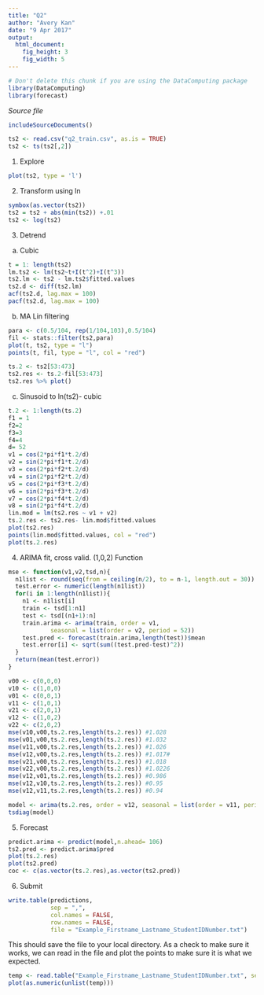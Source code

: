 ```yaml
---
title: "Q2"
author: "Avery Kan"
date: "9 Apr 2017"
output: 
  html_document:
    fig_height: 3
    fig_width: 5
---
```

<!-- Don't edit in between this line and the one below -->
```r
# Don't delete this chunk if you are using the DataComputing package
library(DataComputing)
library(forecast)
```
*Source file* 
```r
includeSourceDocuments()
```
<!-- Don't edit the material above this line -->
```r
ts2 <- read.csv("q2_train.csv", as.is = TRUE)
ts2 <- ts(ts2[,2])
```


1. Explore
```r
plot(ts2, type = 'l')
```


2. Transform using ln
```r
symbox(as.vector(ts2))
ts2 = ts2 + abs(min(ts2)) +.01
ts2 <- log(ts2)
```



3. Detrend
a. Cubic
```r
t = 1: length(ts2)
lm.ts2 <- lm(ts2~t+I(t^2)+I(t^3))
ts2.lm <- ts2 - lm.ts2$fitted.values
ts2.d <- diff(ts2.lm)
acf(ts2.d, lag.max = 100)
pacf(ts2.d, lag.max = 100)
```

b. MA Lin filtering
```r
para <- c(0.5/104, rep(1/104,103),0.5/104)
fil <- stats::filter(ts2,para)
plot(t, ts2, type = "l")
points(t, fil, type = "l", col = "red")

ts.2 <- ts2[53:473]
ts2.res <- ts.2-fil[53:473]
ts2.res %>% plot()
```

c. Sinusoid to ln(ts2)- cubic
```r
t.2 <- 1:length(ts.2)
f1 = 1
f2=2
f3=3
f4=4
d= 52
v1 = cos(2*pi*f1*t.2/d)
v2 = sin(2*pi*f1*t.2/d)
v3 = cos(2*pi*f2*t.2/d)
v4 = sin(2*pi*f2*t.2/d)
v5 = cos(2*pi*f3*t.2/d)
v6 = sin(2*pi*f3*t.2/d)
v7 = cos(2*pi*f4*t.2/d)
v8 = sin(2*pi*f4*t.2/d)
lin.mod = lm(ts2.res ~ v1 + v2)
ts.2.res <- ts2.res- lin.mod$fitted.values
plot(ts2.res)
points(lin.mod$fitted.values, col = "red")
plot(ts.2.res)

```


4. ARIMA fit, cross valid. (1,0,2)
Function
```r
mse <- function(v1,v2,tsd,n){
  n1list <- round(seq(from = ceiling(n/2), to = n-1, length.out = 30))
  test.error <- numeric(length(n1list))
  for(i in 1:length(n1list)){
    n1 <- n1list[i]
    train <- tsd[1:n1]
    test <- tsd[(n1+1):n]
    train.arima <- arima(train, order = v1, 
            seasonal = list(order = v2, period = 52)) 
    test.pred <- forecast(train.arima,length(test))$mean
    test.error[i] <- sqrt(sum((test.pred-test)^2))
  }
  return(mean(test.error))
}
```

```r
v00 <- c(0,0,0)
v10 <- c(1,0,0)
v01 <- c(0,0,1)
v11 <- c(1,0,1)
v21 <- c(2,0,1)
v12 <- c(1,0,2)
v22 <- c(2,0,2)
mse(v10,v00,ts.2.res,length(ts.2.res)) #1.028
mse(v01,v00,ts.2.res,length(ts.2.res)) #1.032
mse(v11,v00,ts.2.res,length(ts.2.res)) #1.026
mse(v12,v00,ts.2.res,length(ts.2.res)) #1.017#
mse(v21,v00,ts.2.res,length(ts.2.res)) #1.018
mse(v22,v00,ts.2.res,length(ts.2.res)) #1.0226
mse(v12,v01,ts.2.res,length(ts.2.res)) #0.986
mse(v12,v10,ts.2.res,length(ts.2.res)) #0.95
mse(v12,v11,ts.2.res,length(ts.2.res)) #0.94

model <- arima(ts.2.res, order = v12, seasonal = list(order = v11, period = 52))
tsdiag(model)
```


5. Forecast

```r
predict.arima <- predict(model,n.ahead= 106)
ts2.pred <- predict.arima$pred
plot(ts.2.res)
plot(ts2.pred)
coc <- c(as.vector(ts.2.res),as.vector(ts2.pred))
```


6. Submit
```r
write.table(predictions,
            sep = ",",
            col.names = FALSE,
            row.names = FALSE,
            file = "Example_Firstname_Lastname_StudentIDNumber.txt")

```

This should save the file to your local directory. As a check to make sure it works, we can read in the file and plot the points to make sure it is what we expected.

```r
temp <- read.table("Example_Firstname_Lastname_StudentIDNumber.txt", sep = ",")
plot(as.numeric(unlist(temp)))
```


